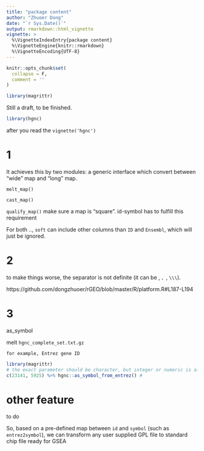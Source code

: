 ```yaml
---
title: "package content"
author: "Zhuoer Dong"
date: "`r Sys.Date()`"
output: rmarkdown::html_vignette
vignette: >
  %\VignetteIndexEntry{package content}
  %\VignetteEngine{knitr::rmarkdown}
  %\VignetteEncoding{UTF-8}
---
```


```r
knitr::opts_chunk$set(
  collapse = F,
  comment = ''
)

library(magrittr)
```

Still a draft, to be finished.

```r
library(hgnc)
```

after you read the `vignette('hgnc')` 

# 1

It achieves this by two modules: a generic interface which convert between "wide" map and "long" map.

`melt_map()`

`cast_map()`

`qualify_map()` make sure a map is "square". id-symbol has to fulfill this requirement

For both .., `soft` can include other columns than `ID` and `Ensembl`, which will just be ignored.

# 2


 to make things worse, the separator is not definite (it can be ` `, ` 、`, ` \\\ `).

https://github.com/dongzhuoer/rGEO/blob/master/R/platform.R#L187-L194

# 3 

as_symbol

melt `hgnc_complete_set.txt.gz`

    for example, Entrez gene ID
   ```r
   library(magrittr)
   # the exact parameter should be character, but integer or numeric is also acceptable
   c(23141, 5925) %>% hgnc::as_symbol_from_entrez() # 
   ```

# other feature




to do

So, based on a pre-defined map between `id` and `symbol` (such as `entrez2symbol`), we can transform any user supplied GPL file to standard chip file ready for GSEA

